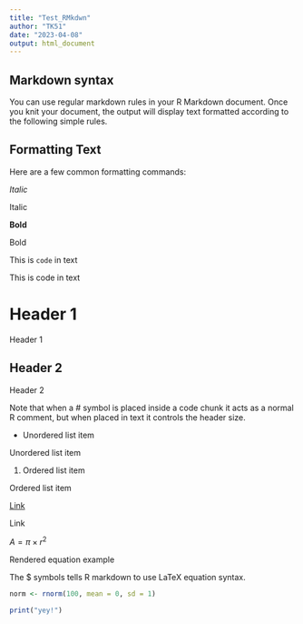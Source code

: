 ```yaml
---
title: "Test_RMkdwn"
author: "TK51"
date: "2023-04-08"
output: html_document
---
```


## Markdown syntax

You can use regular markdown rules in your R Markdown document. Once you knit your document, the output will display text formatted according to the following simple rules.

## Formatting Text

Here are a few common formatting commands:

*Italic*

Italic

**Bold**

Bold

This is `code` in text

This is code in text

# Header 1

Header 1

## Header 2

Header 2

Note that when a # symbol is placed inside a code chunk it acts as a normal R comment, but when placed in text it controls the header size.

* Unordered list item

Unordered list item

1. Ordered list item

Ordered list item

[Link](https://www.google.com)

Link

$A = \pi \times r^{2}$

Rendered equation example

The $ symbols tells R markdown to use LaTeX equation syntax.

```r
norm <- rnorm(100, mean = 0, sd = 1)
```



```r
print("yey!")
```


